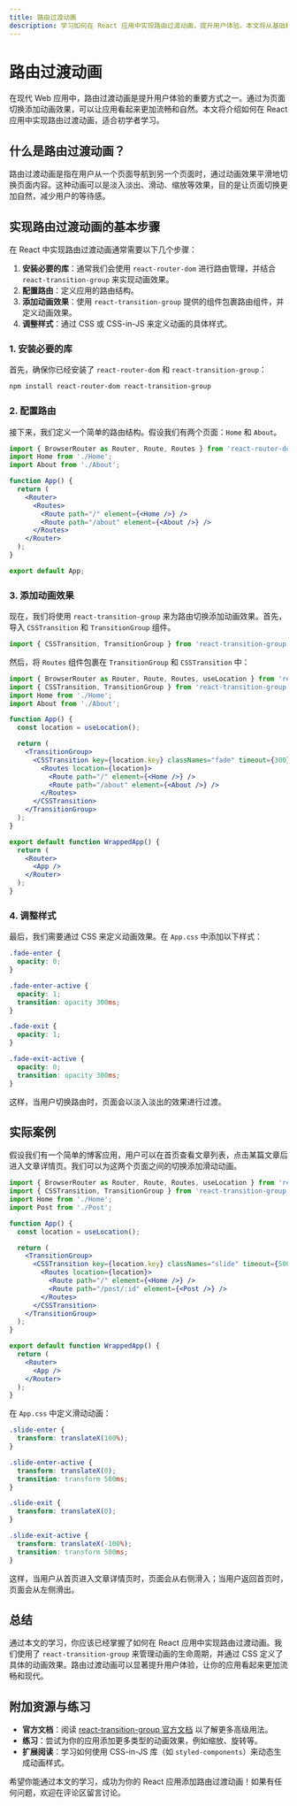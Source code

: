 ```yaml
---
title: 路由过渡动画
description: 学习如何在 React 应用中实现路由过渡动画，提升用户体验。本文将从基础概念讲起，逐步引导你完成一个完整的路由过渡动画实现。
---
```


# 路由过渡动画

在现代 Web 应用中，路由过渡动画是提升用户体验的重要方式之一。通过为页面切换添加动画效果，可以让应用看起来更加流畅和自然。本文将介绍如何在 React 应用中实现路由过渡动画，适合初学者学习。

## 什么是路由过渡动画？

路由过渡动画是指在用户从一个页面导航到另一个页面时，通过动画效果平滑地切换页面内容。这种动画可以是淡入淡出、滑动、缩放等效果，目的是让页面切换更加自然，减少用户的等待感。

## 实现路由过渡动画的基本步骤

在 React 中实现路由过渡动画通常需要以下几个步骤：

1. **安装必要的库**：通常我们会使用 `react-router-dom` 进行路由管理，并结合 `react-transition-group` 来实现动画效果。
2. **配置路由**：定义应用的路由结构。
3. **添加动画效果**：使用 `react-transition-group` 提供的组件包裹路由组件，并定义动画效果。
4. **调整样式**：通过 CSS 或 CSS-in-JS 来定义动画的具体样式。

### 1. 安装必要的库

首先，确保你已经安装了 `react-router-dom` 和 `react-transition-group`：

```bash
npm install react-router-dom react-transition-group
```

### 2. 配置路由

接下来，我们定义一个简单的路由结构。假设我们有两个页面：`Home` 和 `About`。

```jsx
import { BrowserRouter as Router, Route, Routes } from 'react-router-dom';
import Home from './Home';
import About from './About';

function App() {
  return (
    <Router>
      <Routes>
        <Route path="/" element={<Home />} />
        <Route path="/about" element={<About />} />
      </Routes>
    </Router>
  );
}

export default App;
```

### 3. 添加动画效果

现在，我们将使用 `react-transition-group` 来为路由切换添加动画效果。首先，导入 `CSSTransition` 和 `TransitionGroup` 组件。

```jsx
import { CSSTransition, TransitionGroup } from 'react-transition-group';
```

然后，将 `Routes` 组件包裹在 `TransitionGroup` 和 `CSSTransition` 中：

```jsx
import { BrowserRouter as Router, Route, Routes, useLocation } from 'react-router-dom';
import { CSSTransition, TransitionGroup } from 'react-transition-group';
import Home from './Home';
import About from './About';

function App() {
  const location = useLocation();

  return (
    <TransitionGroup>
      <CSSTransition key={location.key} classNames="fade" timeout={300}>
        <Routes location={location}>
          <Route path="/" element={<Home />} />
          <Route path="/about" element={<About />} />
        </Routes>
      </CSSTransition>
    </TransitionGroup>
  );
}

export default function WrappedApp() {
  return (
    <Router>
      <App />
    </Router>
  );
}
```

### 4. 调整样式

最后，我们需要通过 CSS 来定义动画效果。在 `App.css` 中添加以下样式：

```css
.fade-enter {
  opacity: 0;
}

.fade-enter-active {
  opacity: 1;
  transition: opacity 300ms;
}

.fade-exit {
  opacity: 1;
}

.fade-exit-active {
  opacity: 0;
  transition: opacity 300ms;
}
```

这样，当用户切换路由时，页面会以淡入淡出的效果进行过渡。

## 实际案例

假设我们有一个简单的博客应用，用户可以在首页查看文章列表，点击某篇文章后进入文章详情页。我们可以为这两个页面之间的切换添加滑动动画。

```jsx
import { BrowserRouter as Router, Route, Routes, useLocation } from 'react-router-dom';
import { CSSTransition, TransitionGroup } from 'react-transition-group';
import Home from './Home';
import Post from './Post';

function App() {
  const location = useLocation();

  return (
    <TransitionGroup>
      <CSSTransition key={location.key} classNames="slide" timeout={500}>
        <Routes location={location}>
          <Route path="/" element={<Home />} />
          <Route path="/post/:id" element={<Post />} />
        </Routes>
      </CSSTransition>
    </TransitionGroup>
  );
}

export default function WrappedApp() {
  return (
    <Router>
      <App />
    </Router>
  );
}
```

在 `App.css` 中定义滑动动画：

```css
.slide-enter {
  transform: translateX(100%);
}

.slide-enter-active {
  transform: translateX(0);
  transition: transform 500ms;
}

.slide-exit {
  transform: translateX(0);
}

.slide-exit-active {
  transform: translateX(-100%);
  transition: transform 500ms;
}
```

这样，当用户从首页进入文章详情页时，页面会从右侧滑入；当用户返回首页时，页面会从左侧滑出。

## 总结

通过本文的学习，你应该已经掌握了如何在 React 应用中实现路由过渡动画。我们使用了 `react-transition-group` 来管理动画的生命周期，并通过 CSS 定义了具体的动画效果。路由过渡动画可以显著提升用户体验，让你的应用看起来更加流畅和现代。

## 附加资源与练习

- **官方文档**：阅读 [react-transition-group 官方文档](https://reactcommunity.org/react-transition-group/) 以了解更多高级用法。
- **练习**：尝试为你的应用添加更多类型的动画效果，例如缩放、旋转等。
- **扩展阅读**：学习如何使用 CSS-in-JS 库（如 `styled-components`）来动态生成动画样式。

希望你能通过本文的学习，成功为你的 React 应用添加路由过渡动画！如果有任何问题，欢迎在评论区留言讨论。
